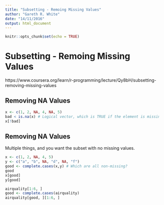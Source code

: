 ```yaml
---
title: "Subsetting - Remoing Missing Values"
author: "Gareth R. White"
date: "14/11/2016"
output: html_document
---
```


```r
knitr::opts_chunk$set(echo = TRUE)
```

# Subsetting - Remoing Missing Values
https://www.coursera.org/learn/r-programming/lecture/Qy8bH/subsetting-removing-missing-values

## Removing NA Values

```r
x <- c(1, 2, NA, 4, NA, 5)
bad < is.na(x) # Logical vector, which is TRUE if the element is missing.
x[!bad]
```

## Removing NA Values

Multiple things, and you want the subset with no missing values.

```r
x <- c(1, 2, NA, 4, 5)
y <- c("a", "b", NA, "d", NA, "f")
good <- complete.cases(x,y) # Which are all non-missing?
good
x[good]
y[good]
```

```r
airquality[1:6, ]
good <- complete.cases(airquality)
airquality[good, ][1:6, ]
```
